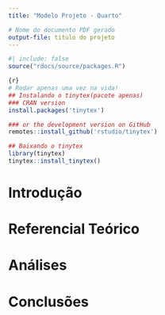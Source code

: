 ```yaml
---
title: "Modelo Projeto - Quarto"

# Nome do documento PDF gerado
output-file: titulo do projeto
---
```


```r
#| include: false
source("rdocs/source/packages.R")
```

```r
{r}
# Rodar apenas uma vez na vida!
## Instalando o tinytex(pacote apenas)
### CRAN version
install.packages('tinytex')

### or the development version on GitHub
remotes::install_github('rstudio/tinytex')

## Baixando o tinytex
library(tinytex)
tinytex::install_tinytex()
```


# Introdução

# Referencial Teórico

# Análises

# Conclusões
